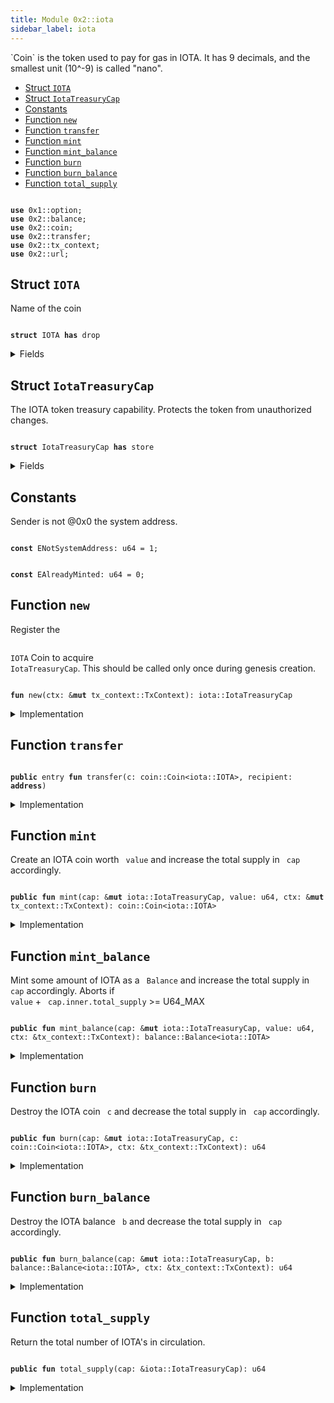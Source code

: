 ```yaml
---
title: Module 0x2::iota
sidebar_label: iota
---
```


<Link id="0x2_iota"/>
`Coin<IOTA>` is the token used to pay for gas in IOTA.
It has 9 decimals, and the smallest unit (10^-9) is called "nano".


-  [Struct `IOTA`](#0x2_iota_IOTA)
-  [Struct `IotaTreasuryCap`](#0x2_iota_IotaTreasuryCap)
-  [Constants](#@Constants_0)
-  [Function `new`](#0x2_iota_new)
-  [Function `transfer`](#0x2_iota_transfer)
-  [Function `mint`](#0x2_iota_mint)
-  [Function `mint_balance`](#0x2_iota_mint_balance)
-  [Function `burn`](#0x2_iota_burn)
-  [Function `burn_balance`](#0x2_iota_burn_balance)
-  [Function `total_supply`](#0x2_iota_total_supply)


<pre><code>
<b>use</b> <Link to="../move-stdlib/option#0x1_option">0x1::option</Link>;
<b>use</b> <Link to="../iota-framework/balance#0x2_balance">0x2::balance</Link>;
<b>use</b> <Link to="../iota-framework/coin#0x2_coin">0x2::coin</Link>;
<b>use</b> <Link to="../iota-framework/transfer#0x2_transfer">0x2::transfer</Link>;
<b>use</b> <Link to="../iota-framework/tx_context#0x2_tx_context">0x2::tx_context</Link>;
<b>use</b> <Link to="../iota-framework/url#0x2_url">0x2::url</Link>;
</code></pre>



<Link id="0x2_iota_IOTA"></Link>

## Struct `IOTA`

Name of the coin


<pre><code>
<b>struct</b> <Link to="../iota-framework/iota#0x2_iota_IOTA">IOTA</Link> <b>has</b> drop
</code></pre>



<details>
<summary>Fields</summary>


<dl>
<dt>
<code>
dummy_field: bool</code>
</dt>
<dd>

</dd>
</dl>


</details>

<Link id="0x2_iota_IotaTreasuryCap"></Link>

## Struct `IotaTreasuryCap`

The IOTA token treasury capability.
Protects the token from unauthorized changes.


<pre><code>
<b>struct</b> <Link to="../iota-framework/iota#0x2_iota_IotaTreasuryCap">IotaTreasuryCap</Link> <b>has</b> store
</code></pre>



<details>
<summary>Fields</summary>


<dl>
<dt>
<code>
inner: <Link to="../iota-framework/coin#0x2_coin_TreasuryCap">coin::TreasuryCap</Link>&lt;<Link to="../iota-framework/iota#0x2_iota_IOTA">iota::IOTA</Link>&gt;</code>
</dt>
<dd>

</dd>
</dl>


</details>

<Link id="@Constants_0"></Link>

## Constants


<Link id="0x2_iota_ENotSystemAddress"></Link>

Sender is not @0x0 the system address.


<pre><code>
<b>const</b> <Link to="../iota-framework/iota#0x2_iota_ENotSystemAddress">ENotSystemAddress</Link>: u64 = 1;
</code></pre>



<Link id="0x2_iota_EAlreadyMinted"></Link>



<pre><code>
<b>const</b> <Link to="../iota-framework/iota#0x2_iota_EAlreadyMinted">EAlreadyMinted</Link>: u64 = 0;
</code></pre>



<Link id="0x2_iota_new"></Link>

## Function `new`

Register the <code>
<Link to="../iota-framework/iota#0x2_iota_IOTA">IOTA</Link></code> Coin to acquire <code>
<Link to="../iota-framework/iota#0x2_iota_IotaTreasuryCap">IotaTreasuryCap</Link></code>.
This should be called only once during genesis creation.


<pre><code>
<b>fun</b> <Link to="../iota-framework/iota#0x2_iota_new">new</Link>(ctx: &<b>mut</b> <Link to="../iota-framework/tx_context#0x2_tx_context_TxContext">tx_context::TxContext</Link>): <Link to="../iota-framework/iota#0x2_iota_IotaTreasuryCap">iota::IotaTreasuryCap</Link>
</code></pre>



<details>
<summary>Implementation</summary>


<pre><code>
<b>fun</b> <Link to="../iota-framework/iota#0x2_iota_new">new</Link>(ctx: &<b>mut</b> TxContext): <Link to="../iota-framework/iota#0x2_iota_IotaTreasuryCap">IotaTreasuryCap</Link> \{
    <b>assert</b>!(ctx.sender() == @0x0, <Link to="../iota-framework/iota#0x2_iota_ENotSystemAddress">ENotSystemAddress</Link>);
    <b>assert</b>!(ctx.epoch() == 0, <Link to="../iota-framework/iota#0x2_iota_EAlreadyMinted">EAlreadyMinted</Link>);

    <b>let</b> (treasury, metadata) = <Link to="../iota-framework/coin#0x2_coin_create_currency">coin::create_currency</Link>(
        <Link to="../iota-framework/iota#0x2_iota_IOTA">IOTA</Link> \{},
        9,
        b"<Link to="../iota-framework/iota#0x2_iota_IOTA">IOTA</Link>",
        b"<Link to="../iota-framework/iota#0x2_iota_IOTA">IOTA</Link>",
        b"The main (gas)token of the <Link to="../iota-framework/iota#0x2_iota_IOTA">IOTA</Link> Network.",
        <Link to="../move-stdlib/option#0x1_option_some">option::some</Link>(<Link to="../iota-framework/url#0x2_url_new_unsafe_from_bytes">url::new_unsafe_from_bytes</Link>(b"https://<Link to="../iota-framework/iota#0x2_iota">iota</Link>.org/logo.png")),
        ctx
    );

    <Link to="../iota-framework/transfer#0x2_transfer_public_freeze_object">transfer::public_freeze_object</Link>(metadata);

    <Link to="../iota-framework/iota#0x2_iota_IotaTreasuryCap">IotaTreasuryCap</Link> \{
        inner: treasury,
    }
}
</code></pre>



</details>

<Link id="0x2_iota_transfer"></Link>

## Function `transfer`



<pre><code>
<b>public</b> entry <b>fun</b> <Link to="../iota-framework/transfer#0x2_transfer">transfer</Link>(c: <Link to="../iota-framework/coin#0x2_coin_Coin">coin::Coin</Link>&lt;<Link to="../iota-framework/iota#0x2_iota_IOTA">iota::IOTA</Link>&gt;, recipient: <b>address</b>)
</code></pre>



<details>
<summary>Implementation</summary>


<pre><code>
<b>public</b> entry <b>fun</b> <Link to="../iota-framework/transfer#0x2_transfer">transfer</Link>(c: <Link to="../iota-framework/coin#0x2_coin_Coin">coin::Coin</Link>&lt;<Link to="../iota-framework/iota#0x2_iota_IOTA">IOTA</Link>&gt;, recipient: <b>address</b>) \{
    <Link to="../iota-framework/transfer#0x2_transfer_public_transfer">transfer::public_transfer</Link>(c, recipient)
}
</code></pre>



</details>

<Link id="0x2_iota_mint"></Link>

## Function `mint`

Create an IOTA coin worth <code>
value</code> and increase the total supply in <code>
cap</code> accordingly.


<pre><code>
<b>public</b> <b>fun</b> <Link to="../iota-framework/iota#0x2_iota_mint">mint</Link>(cap: &<b>mut</b> <Link to="../iota-framework/iota#0x2_iota_IotaTreasuryCap">iota::IotaTreasuryCap</Link>, value: u64, ctx: &<b>mut</b> <Link to="../iota-framework/tx_context#0x2_tx_context_TxContext">tx_context::TxContext</Link>): <Link to="../iota-framework/coin#0x2_coin_Coin">coin::Coin</Link>&lt;<Link to="../iota-framework/iota#0x2_iota_IOTA">iota::IOTA</Link>&gt;
</code></pre>



<details>
<summary>Implementation</summary>


<pre><code>
<b>public</b> <b>fun</b> <Link to="../iota-framework/iota#0x2_iota_mint">mint</Link>(cap: &<b>mut</b> <Link to="../iota-framework/iota#0x2_iota_IotaTreasuryCap">IotaTreasuryCap</Link>, value: u64, ctx: &<b>mut</b> TxContext): Coin&lt;<Link to="../iota-framework/iota#0x2_iota_IOTA">IOTA</Link>&gt; \{
    <b>assert</b>!(ctx.sender() == @0x0, <Link to="../iota-framework/iota#0x2_iota_ENotSystemAddress">ENotSystemAddress</Link>);

    cap.inner.<Link to="../iota-framework/iota#0x2_iota_mint">mint</Link>(value, ctx)
}
</code></pre>



</details>

<Link id="0x2_iota_mint_balance"></Link>

## Function `mint_balance`

Mint some amount of IOTA as a <code>
Balance</code> and increase the total supply in <code>
cap</code> accordingly.
Aborts if <code>
value</code> + <code>
cap.inner.total_supply</code> >= U64_MAX


<pre><code>
<b>public</b> <b>fun</b> <Link to="../iota-framework/iota#0x2_iota_mint_balance">mint_balance</Link>(cap: &<b>mut</b> <Link to="../iota-framework/iota#0x2_iota_IotaTreasuryCap">iota::IotaTreasuryCap</Link>, value: u64, ctx: &<Link to="../iota-framework/tx_context#0x2_tx_context_TxContext">tx_context::TxContext</Link>): <Link to="../iota-framework/balance#0x2_balance_Balance">balance::Balance</Link>&lt;<Link to="../iota-framework/iota#0x2_iota_IOTA">iota::IOTA</Link>&gt;
</code></pre>



<details>
<summary>Implementation</summary>


<pre><code>
<b>public</b> <b>fun</b> <Link to="../iota-framework/iota#0x2_iota_mint_balance">mint_balance</Link>(cap: &<b>mut</b> <Link to="../iota-framework/iota#0x2_iota_IotaTreasuryCap">IotaTreasuryCap</Link>, value: u64, ctx: &TxContext): Balance&lt;<Link to="../iota-framework/iota#0x2_iota_IOTA">IOTA</Link>&gt; \{
    <b>assert</b>!(ctx.sender() == @0x0, <Link to="../iota-framework/iota#0x2_iota_ENotSystemAddress">ENotSystemAddress</Link>);

    cap.inner.<Link to="../iota-framework/iota#0x2_iota_mint_balance">mint_balance</Link>(value)
}
</code></pre>



</details>

<Link id="0x2_iota_burn"></Link>

## Function `burn`

Destroy the IOTA coin <code>
c</code> and decrease the total supply in <code>
cap</code> accordingly.


<pre><code>
<b>public</b> <b>fun</b> <Link to="../iota-framework/iota#0x2_iota_burn">burn</Link>(cap: &<b>mut</b> <Link to="../iota-framework/iota#0x2_iota_IotaTreasuryCap">iota::IotaTreasuryCap</Link>, c: <Link to="../iota-framework/coin#0x2_coin_Coin">coin::Coin</Link>&lt;<Link to="../iota-framework/iota#0x2_iota_IOTA">iota::IOTA</Link>&gt;, ctx: &<Link to="../iota-framework/tx_context#0x2_tx_context_TxContext">tx_context::TxContext</Link>): u64
</code></pre>



<details>
<summary>Implementation</summary>


<pre><code>
<b>public</b> <b>fun</b> <Link to="../iota-framework/iota#0x2_iota_burn">burn</Link>(cap: &<b>mut</b> <Link to="../iota-framework/iota#0x2_iota_IotaTreasuryCap">IotaTreasuryCap</Link>, c: Coin&lt;<Link to="../iota-framework/iota#0x2_iota_IOTA">IOTA</Link>&gt;, ctx: &TxContext): u64 \{
    <b>assert</b>!(ctx.sender() == @0x0, <Link to="../iota-framework/iota#0x2_iota_ENotSystemAddress">ENotSystemAddress</Link>);

    cap.inner.<Link to="../iota-framework/iota#0x2_iota_burn">burn</Link>(c)
}
</code></pre>



</details>

<Link id="0x2_iota_burn_balance"></Link>

## Function `burn_balance`

Destroy the IOTA balance <code>
b</code> and decrease the total supply in <code>
cap</code> accordingly.


<pre><code>
<b>public</b> <b>fun</b> <Link to="../iota-framework/iota#0x2_iota_burn_balance">burn_balance</Link>(cap: &<b>mut</b> <Link to="../iota-framework/iota#0x2_iota_IotaTreasuryCap">iota::IotaTreasuryCap</Link>, b: <Link to="../iota-framework/balance#0x2_balance_Balance">balance::Balance</Link>&lt;<Link to="../iota-framework/iota#0x2_iota_IOTA">iota::IOTA</Link>&gt;, ctx: &<Link to="../iota-framework/tx_context#0x2_tx_context_TxContext">tx_context::TxContext</Link>): u64
</code></pre>



<details>
<summary>Implementation</summary>


<pre><code>
<b>public</b> <b>fun</b> <Link to="../iota-framework/iota#0x2_iota_burn_balance">burn_balance</Link>(cap: &<b>mut</b> <Link to="../iota-framework/iota#0x2_iota_IotaTreasuryCap">IotaTreasuryCap</Link>, b: Balance&lt;<Link to="../iota-framework/iota#0x2_iota_IOTA">IOTA</Link>&gt;, ctx: &TxContext): u64 \{
    <b>assert</b>!(ctx.sender() == @0x0, <Link to="../iota-framework/iota#0x2_iota_ENotSystemAddress">ENotSystemAddress</Link>);

    cap.inner.supply_mut().decrease_supply(b)
}
</code></pre>



</details>

<Link id="0x2_iota_total_supply"></Link>

## Function `total_supply`

Return the total number of IOTA's in circulation.


<pre><code>
<b>public</b> <b>fun</b> <Link to="../iota-framework/iota#0x2_iota_total_supply">total_supply</Link>(cap: &<Link to="../iota-framework/iota#0x2_iota_IotaTreasuryCap">iota::IotaTreasuryCap</Link>): u64
</code></pre>



<details>
<summary>Implementation</summary>


<pre><code>
<b>public</b> <b>fun</b> <Link to="../iota-framework/iota#0x2_iota_total_supply">total_supply</Link>(cap: &<Link to="../iota-framework/iota#0x2_iota_IotaTreasuryCap">IotaTreasuryCap</Link>): u64 \{
    cap.inner.<Link to="../iota-framework/iota#0x2_iota_total_supply">total_supply</Link>()
}
</code></pre>



</details>
